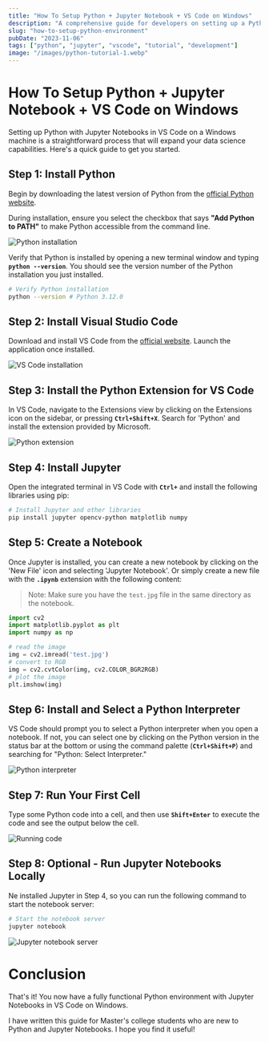 ```yaml
---
title: "How To Setup Python + Jupyter Notebook + VS Code on Windows"
description: "A comprehensive guide for developers on setting up a Python environment with Jupyter Notebook in Visual Studio Code. This walkthrough covers installation, configuration, and essential tips for maximizing productivity on Windows."
slug: "how-to-setup-python-environment"
pubDate: "2023-11-06"
tags: ["python", "jupyter", "vscode", "tutorial", "development"]
image: "/images/python-tutorial-1.webp"
---
```


# **How To Setup Python + Jupyter Notebook + VS Code on Windows**

Setting up Python with Jupyter Notebooks in VS Code on a Windows machine is a straightforward process that will expand your data science capabilities. Here's a quick guide to get you started.

## **Step 1: Install Python**

Begin by downloading the latest version of Python from the [official Python website](https://www.python.org/downloads/windows/).

During installation, ensure you select the checkbox that says **"Add Python to PATH"** to make Python accessible from the command line.

![Python installation](/images/python-tutorial-1.webp)

Verify that Python is installed by opening a new terminal window and typing **`python --version`**. You should see the version number of the Python installation you just installed.

```bash title="Terminal"
# Verify Python installation
python --version # Python 3.12.0

```

## **Step 2: Install Visual Studio Code**

Download and install VS Code from the [official website](https://code.visualstudio.com/). Launch the application once installed.

![VS Code installation](/images/python-tutorial-2.webp)

## **Step 3: Install the Python Extension for VS Code**

In VS Code, navigate to the Extensions view by clicking on the Extensions icon on the sidebar, or pressing **`Ctrl+Shift+X`**. Search for 'Python' and install the extension provided by Microsoft.

![Python extension](/images/python-tutorial-3.webp)

## **Step 4: Install Jupyter**

Open the integrated terminal in VS Code with **`Ctrl+`** and install the following libraries using pip:

```bash title="Terminal"
# Install Jupyter and other libraries
pip install jupyter opencv-python matplotlib numpy
```

## **Step 5: Create a Notebook**

Once Jupyter is installed, you can create a new notebook by clicking on the 'New File' icon and selecting 'Jupyter Notebook'.
Or simply create a new file with the **`.ipynb`** extension with the following content:

> Note:
> Make sure you have the `test.jpg` file in the same directory as the notebook.

```python title="01-images.ipynb"
import cv2
import matplotlib.pyplot as plt
import numpy as np

# read the image
img = cv2.imread('test.jpg')
# convert to RGB
img = cv2.cvtColor(img, cv2.COLOR_BGR2RGB)
# plot the image
plt.imshow(img)
```

## **Step 6: Install and Select a Python Interpreter**

VS Code should prompt you to select a Python interpreter when you open a notebook. If not, you can select one by clicking on the Python version in the status bar at the bottom or using the command palette (**`Ctrl+Shift+P`**) and searching for "Python: Select Interpreter."

![Python interpreter](/images/python-tutorial-4.webp)

## **Step 7: Run Your First Cell**

Type some Python code into a cell, and then use **`Shift+Enter`** to execute the code and see the output below the cell.

![Running code](/images/python-tutorial-5.webp)

## **Step 8: Optional - Run Jupyter Notebooks Locally**

Ne installed Jupyter in Step 4, so you can run the following command to start the notebook server:

```bash title="Terminal"
# Start the notebook server
jupyter notebook
```

![Jupyter notebook server](/images/python-tutorial-6.webp)

# **Conclusion**

That's it! You now have a fully functional Python environment with Jupyter Notebooks in VS Code on Windows.

I have written this guide for Master's college students who are new to Python and Jupyter Notebooks. I hope you find it useful!
